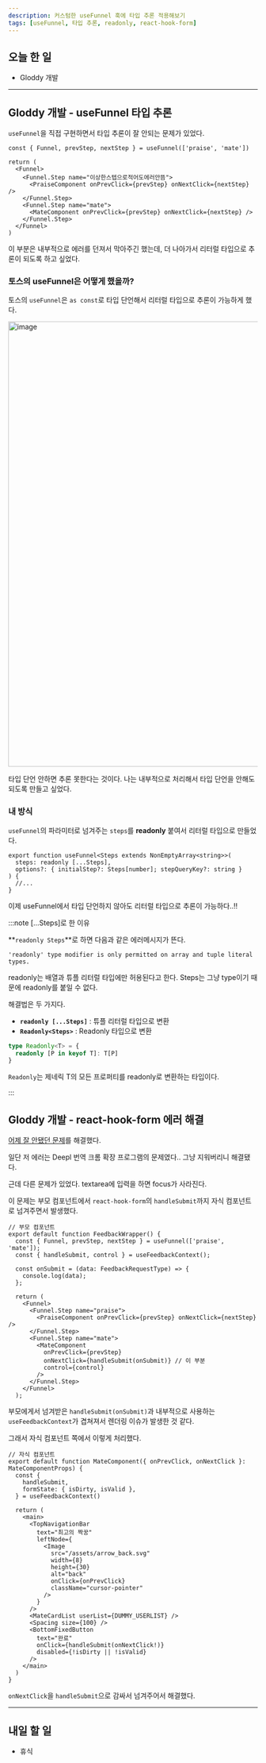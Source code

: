 ```yaml
---
description: 커스텀한 useFunnel 훅에 타입 추론 적용해보기
tags: [useFunnel, 타입 추론, readonly, react-hook-form]
---
```


## 오늘 한 일

- Gloddy 개발

---

## Gloddy 개발 - useFunnel 타입 추론

`useFunnel`을 직접 구현하면서 타입 추론이 잘 안되는 문제가 있었다.

```tsx {5}
const { Funnel, prevStep, nextStep } = useFunnel(['praise', 'mate'])

return (
  <Funnel>
    <Funnel.Step name="이상한스텝으로적어도에러안뜸">
      <PraiseComponent onPrevClick={prevStep} onNextClick={nextStep} />
    </Funnel.Step>
    <Funnel.Step name="mate">
      <MateComponent onPrevClick={prevStep} onNextClick={nextStep} />
    </Funnel.Step>
  </Funnel>
)
```

이 부분은 내부적으로 에러를 던져서 막아주긴 했는데, 더 나아가서 리터럴 타입으로 추론이 되도록 하고 싶었다.

### 토스의 useFunnel은 어떻게 했을까?

토스의 `useFunnel`은 `as const`로 타입 단언해서 리터럴 타입으로 추론이 가능하게 했다.

<img
  width="897"
  alt="image"
  src="https://github.com/Self-Driven-Development/TIL/assets/23312485/6969c24b-e2b9-404e-a1c3-6ab05aabd03a"
/>

타입 단언 안하면 추론 못한다는 것이다. 나는 내부적으로 처리해서 타입 단언을 안해도 되도록 만들고 싶었다.

### 내 방식

`useFunnel`의 파라미터로 넘겨주는 `steps`를 **readonly** 붙여서 리터럴 타입으로 만들었다.

```tsx {2}
export function useFunnel<Steps extends NonEmptyArray<string>>(
  steps: readonly [...Steps],
  options?: { initialStep?: Steps[number]; stepQueryKey?: string }
) {
  //...
}
```

이제 useFunnel에서 타입 단언하지 않아도 리터럴 타입으로 추론이 가능하다..!!

:::note [...Steps]로 한 이유

**`readonly Steps`**로 하면 다음과 같은 에러메시지가 뜬다.

`'readonly' type modifier is only permitted on array and tuple literal types.`

readonly는 배열과 튜플 리터럴 타입에만 허용된다고 한다. Steps는 그냥 type이기 때문에 readonly를 붙일 수 없다.

해결법은 두 가지다.

- **`readonly [...Steps]`** : 튜플 리터럴 타입으로 변환
- **`Readonly<Steps>`** : Readonly 타입으로 변환

```ts
type Readonly<T> = {
  readonly [P in keyof T]: T[P]
}
```

`Readonly`는 제네릭 T의 모든 프로퍼티를 readonly로 변환하는 타입이다.

:::

## Gloddy 개발 - react-hook-form 에러 해결

[어제 잘 안됐던 문제](2023-07-21#gloddy-개발---react-hook-form-에러)를 해결했다.

일단 저 에러는 Deepl 번역 크롬 확장 프로그램의 문제였다.. 그냥 지워버리니 해결됐다.

근데 다른 문제가 있었다. textarea에 입력을 하면 focus가 사라진다.

이 문제는 부모 컴포넌트에서 `react-hook-form`의 `handleSubmit`까지 자식 컴포넌트로 넘겨주면서 발생했다.

```tsx {18}
// 부모 컴포넌트
export default function FeedbackWrapper() {
  const { Funnel, prevStep, nextStep } = useFunnel(['praise', 'mate']);
  const { handleSubmit, control } = useFeedbackContext();

  const onSubmit = (data: FeedbackRequestType) => {
    console.log(data);
  };

  return (
    <Funnel>
      <Funnel.Step name="praise">
        <PraiseComponent onPrevClick={prevStep} onNextClick={nextStep} />
      </Funnel.Step>
      <Funnel.Step name="mate">
        <MateComponent
          onPrevClick={prevStep}
          onNextClick={handleSubmit(onSubmit)} // 이 부분
          control={control}
        />
      </Funnel.Step>
    </Funnel>
  );
```

부모에게서 넘겨받은 `handleSubmit(onSubmit)`과 내부적으로 사용하는 `useFeedbackContext`가 겹쳐져서 렌더링 이슈가 발생한 것 같다.

그래서 자식 컴포넌트 쪽에서 이렇게 처리했다.

```tsx {26}
// 자식 컴포넌트
export default function MateComponent({ onPrevClick, onNextClick }: MateComponentProps) {
  const {
    handleSubmit,
    formState: { isDirty, isValid },
  } = useFeedbackContext()

  return (
    <main>
      <TopNavigationBar
        text="최고의 짝꿍"
        leftNode={
          <Image
            src="/assets/arrow_back.svg"
            width={8}
            height={30}
            alt="back"
            onClick={onPrevClick}
            className="cursor-pointer"
          />
        }
      />
      <MateCardList userList={DUMMY_USERLIST} />
      <Spacing size={100} />
      <BottomFixedButton
        text="완료"
        onClick={handleSubmit(onNextClick!)}
        disabled={!isDirty || !isValid}
      />
    </main>
  )
}
```

`onNextClick`을 `handleSubmit`으로 감싸서 넘겨주어서 해결했다.

---

## 내일 할 일

- 휴식
